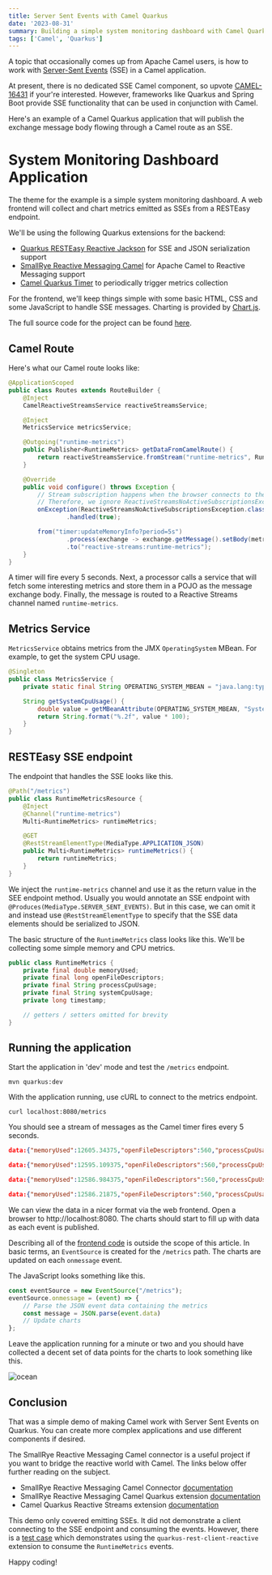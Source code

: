 ```yaml
---
title: Server Sent Events with Camel Quarkus
date: '2023-08-31'
summary: Building a simple system monitoring dashboard with Camel Quarkus & Server Sent Events
tags: ['Camel', 'Quarkus']
---
```


A topic that occasionally comes up from Apache Camel users, is how to work with [Server-Sent Events](https://html.spec.whatwg.org/multipage/server-sent-events.html) (SSE) in a Camel application.

At present, there is no dedicated SSE Camel component, so upvote [CAMEL-16431](https://issues.apache.org/jira/browse/CAMEL-16431) if your're interested. However, frameworks like Quarkus
and Spring Boot provide SSE functionality that can be used in conjunction with Camel.

Here's an example of a Camel Quarkus application that will publish the exchange message body flowing through a Camel route as an SSE.

# System Monitoring Dashboard Application

The theme for the example is a simple system monitoring dashboard. A web frontend will collect and chart metrics emitted as SSEs from a RESTEasy endpoint.

We'll be using the following Quarkus extensions for the backend:

* [Quarkus RESTEasy Reactive Jackson](https://quarkus.io/guides/resteasy-reactive) for SSE and JSON serialization support
* [SmallRye Reactive Messaging Camel](https://camel.apache.org/camel-quarkus/next/reference/extensions/smallrye-reactive-messaging.html) for Apache Camel to Reactive Messaging support
* [Camel Quarkus Timer](https://camel.apache.org/camel-quarkus/next/reference/extensions/timer.html) to periodically trigger metrics collection

For the frontend, we'll keep things simple with some basic HTML, CSS and some JavaScript to handle SSE messages. Charting is provided by [Chart.js](https://www.chartjs.org).

The full source code for the project can be found [here](https://github.com/jamesnetherton/camel-quarkus-demos/tree/main/server-sent-events).

## Camel Route

Here's what our Camel route looks like:

```java
@ApplicationScoped
public class Routes extends RouteBuilder {
    @Inject
    CamelReactiveStreamsService reactiveStreamsService;

    @Inject
    MetricsService metricsService;

    @Outgoing("runtime-metrics")
    public Publisher<RuntimeMetrics> getDataFromCamelRoute() {
        return reactiveStreamsService.fromStream("runtime-metrics", RuntimeMetrics.class);
    }

    @Override
    public void configure() throws Exception {
        // Stream subscription happens when the browser connects to the SSE
        // Therefore, we ignore ReactiveStreamsNoActiveSubscriptionsException
        onException(ReactiveStreamsNoActiveSubscriptionsException.class)
                .handled(true);

        from("timer:updateMemoryInfo?period=5s")
                .process(exchange -> exchange.getMessage().setBody(metricsService.getRuntimeMetrics()))
                .to("reactive-streams:runtime-metrics");
    }
}
```

A timer will fire every 5 seconds. Next, a processor calls a service that will fetch some interesting metrics and store them in a POJO as the message exchange body.
Finally, the message is routed to a Reactive Streams channel named `runtime-metrics`.

## Metrics Service

`MetricsService` obtains metrics from the JMX `OperatingSystem` MBean. For example, to get the system CPU usage.

```java
@Singleton
public class MetricsService {
    private static final String OPERATING_SYSTEM_MBEAN = "java.lang:type=OperatingSystem";

    String getSystemCpuUsage() {
        double value = getMBeanAttribute(OPERATING_SYSTEM_MBEAN, "SystemCpuLoad", Double.class);
        return String.format("%.2f", value * 100);
    }
}
```

## RESTEasy SSE endpoint

The endpoint that handles the SSE looks like this.

```java
@Path("/metrics")
public class RuntimeMetricsResource {
    @Inject
    @Channel("runtime-metrics")
    Multi<RuntimeMetrics> runtimeMetrics;

    @GET
    @RestStreamElementType(MediaType.APPLICATION_JSON)
    public Multi<RuntimeMetrics> runtimeMetrics() {
        return runtimeMetrics;
    }
}
```

We inject the `runtime-metrics` channel and use it as the return value in the SEE endpoint method. Usually you would annotate an SSE endpoint with `@Produces(MediaType.SERVER_SENT_EVENTS)`. But in this case,
we can omit it and instead use `@RestStreamElementType` to specify that the SSE data elements should be serialized to JSON.

The basic structure of the `RuntimeMetrics` class looks like this. We'll be collecting some simple memory and CPU metrics.

```java
public class RuntimeMetrics {
    private final double memoryUsed;
    private final long openFileDescriptors;
    private final String processCpuUsage;
    private final String systemCpuUsage;
    private long timestamp;

    // getters / setters omitted for brevity
}
```

## Running the application

Start the application in 'dev' mode and test the `/metrics` endpoint.

```
mvn quarkus:dev
```

With the application running, use cURL to connect to the metrics endpoint.

```
curl localhost:8080/metrics
```

You should see a stream of messages as the Camel timer fires every 5 seconds.

```json
data:{"memoryUsed":12605.34375,"openFileDescriptors":560,"processCpuUsage":"0.16","systemCpuUsage":"4.46","timestamp":1693218265190}

data:{"memoryUsed":12595.109375,"openFileDescriptors":560,"processCpuUsage":"0.25","systemCpuUsage":"1.94","timestamp":1693218270196}

data:{"memoryUsed":12586.984375,"openFileDescriptors":560,"processCpuUsage":"0.05","systemCpuUsage":"1.68","timestamp":1693218275198}

data:{"memoryUsed":12586.21875,"openFileDescriptors":560,"processCpuUsage":"0.05","systemCpuUsage":"1.70","timestamp":1693218280202}
```

We can view the data in a nicer format via the web frontend. Open a browser to http://localhost:8080. The charts should start to fill up with data as each event is published.

Describing all of the [frontend code](https://github.com/jamesnetherton/camel-quarkus-demos/tree/main/server-sent-events/src/main/resources/META-INF/resources) is outside the scope of this article.
In basic terms, an `EventSource` is created for the `/metrics` path. The charts are updated on each `onmessage` event.

The JavaScript looks something like this.

```javascript
const eventSource = new EventSource("/metrics");
eventSource.onmessage = (event) => {
    // Parse the JSON event data containing the metrics
    const message = JSON.parse(event.data)
    // Update charts
};
```

Leave the application running for a minute or two and you should have collected a decent set of data points for the charts to look something like this.

![ocean](/static/images/charts.png)

## Conclusion

That was a simple demo of making Camel work with Server Sent Events on Quarkus. You can create more complex applications and use different components if desired.

The SmallRye Reactive Messaging Camel connector is a useful project if you want to bridge the reactive world with Camel. The links below offer further reading on the subject.

* SmallRye Reactive Messaging Camel Connector [documentation](https://smallrye.io/smallrye-reactive-messaging/smallrye-reactive-messaging/3.3/camel/camel.html)
* SmallRye Reactive Messaging Camel Quarkus extension [documentation](https://camel.apache.org/camel-quarkus/next/reference/extensions/smallrye-reactive-messaging.html)
* Camel Quarkus Reactive Streams extension [documentation](https://camel.apache.org/camel-quarkus/next/reference/extensions/reactive-streams.html)

This demo only covered emitting SSEs. It did not demonstrate a client connecting to the SSE endpoint and consuming the events. However, there is a
[test case](https://github.com/jamesnetherton/camel-quarkus-demos/blob/main/server-sent-events/src/test/java/org/acme/RuntimeMetricsTest.java) which
demonstrates using the `quarkus-rest-client-reactive` extension to consume the `RuntimeMetrics` events.

Happy coding!
